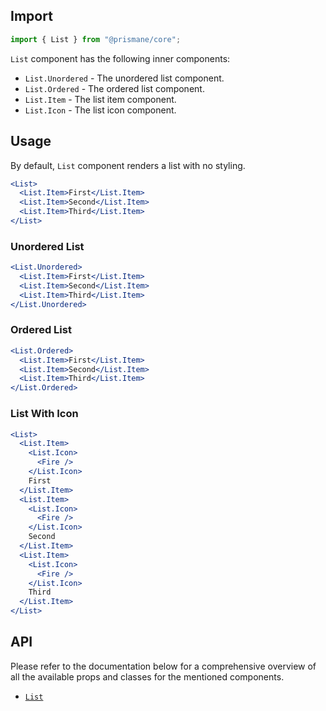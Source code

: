 ## Import

```js
import { List } from "@prismane/core";
```

`List` component has the following inner components:

- `List.Unordered` - The unordered list component.
- `List.Ordered` - The ordered list component.
- `List.Item` - The list item component.
- `List.Icon` - The list icon component.

## Usage

By default, `List` component renders a list with no styling.

```jsx
<List>
  <List.Item>First</List.Item>
  <List.Item>Second</List.Item>
  <List.Item>Third</List.Item>
</List>
```

### Unordered List

```jsx
<List.Unordered>
  <List.Item>First</List.Item>
  <List.Item>Second</List.Item>
  <List.Item>Third</List.Item>
</List.Unordered>
```

### Ordered List

```jsx
<List.Ordered>
  <List.Item>First</List.Item>
  <List.Item>Second</List.Item>
  <List.Item>Third</List.Item>
</List.Ordered>
```

### List With Icon

```jsx
<List>
  <List.Item>
    <List.Icon>
      <Fire />
    </List.Icon>
    First
  </List.Item>
  <List.Item>
    <List.Icon>
      <Fire />
    </List.Icon>
    Second
  </List.Item>
  <List.Item>
    <List.Icon>
      <Fire />
    </List.Icon>
    Third
  </List.Item>
</List>
```

## API

Please refer to the documentation below for a comprehensive overview of all the available props and classes for the mentioned components.

- [`List`](/docs/components-api/list-api)
